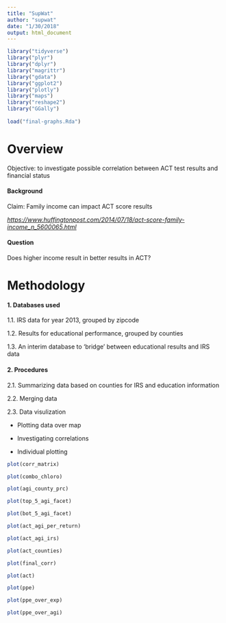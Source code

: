 ```yaml
---
title: "SupWat"
author: "supwat"
date: "1/30/2018"
output: html_document
---
```


```r
library("tidyverse")
library("plyr")
library("dplyr")
library("magrittr")
library("gdata")
library("ggplot2")
library("plotly")
library("maps")
library("reshape2")
library("GGally")
     
load("final-graphs.Rda")
```

# Overview

Objective: to investigate possible correlation between ACT test results and financial status

#### Background
Claim: Family income can impact ACT score results

*<https://www.huffingtonpost.com/2014/07/18/act-score-family-income_n_5600065.html>*

#### Question
Does higher income result in better results in ACT?

# Methodology
#### 1. Databases used
1.1. IRS data for year 2013, grouped by zipcode

1.2. Results for educational performance, grouped by counties

1.3. An interim database to ‘bridge’ between educational results and IRS data

#### 2. Procedures
2.1. Summarizing data based on counties for IRS and education information

2.2. Merging data

2.3. Data visulization

* Plotting data over map

* Investigating correlations
* Individual plotting

```r
plot(corr_matrix)
```
```r
plot(combo_chloro)
```
```r
plot(agi_county_prc)
```
```r
plot(top_5_agi_facet)
```
```r
plot(bot_5_agi_facet)
```
```r
plot(act_agi_per_return)
```
```r
plot(act_agi_irs)
```

```r
plot(act_counties)
```
```r
plot(final_corr)
```
```r
plot(act)
```
```r
plot(ppe)
```
```r
plot(ppe_over_exp)
```
```r
plot(ppe_over_agi)
```
